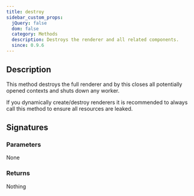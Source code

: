 ```yaml
---
title: destroy
sidebar_custom_props:
  jQuery: false
  dom: false
  category: Methods
  description: Destroys the renderer and all related components.
  since: 0.9.6
---
```


<SinceBadge since="0.9.6" />


## Description
This method destroys the full renderer and by this closes all potentially opened
contexts and shuts down any worker. 

If you dynamically create/destroy renderers it is recommended to always call this method
to ensure all resources are leaked. 

## Signatures

<TypeTable>
    <TypeRow type="js" name="function destroy()" />
    <TypeRow type="net" name="void Destroy()" />
</TypeTable>

### Parameters
None

### Returns
Nothing
